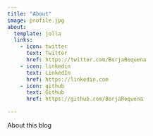 ```yaml
---
title: "About"
image: profile.jpg
about:
  template: jolla
  links:
    - icon: twitter
      text: Twitter
      href: https://twitter.com/BorjaRequena
    - icon: linkedin
      text: LinkedIn
      href: https://linkedin.com
    - icon: github
      text: Github
      href: https://github.com/BorjaRequena

---
```


About this blog
